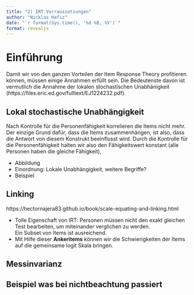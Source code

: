 ```yaml
---
title: "2) IRT Vorraussetzungen"
author: "Nicklas Hafiz"
date: "`r format(Sys.time(), '%d %B, %Y')`"
format: revealjs
---
```


# Einführung
Damit wir von den ganzen Vorteilen der Item Response Theory profitieren können, müssen einige Annahmen erfüllt sein. 
Die Bedeutenste davon ist vermutlich die Annahme der lokalen stochastischen Unabhänigkeit (https://files.eric.ed.gov/fulltext/EJ1224232.pdf). 

## Lokal stochastische Unabhängigkeit
Nach Kontrolle für die Personenfähigkeit korrelieren die Items nicht mehr. Der einzige Grund dafür, dass die Items zusammenhängen, ist also, dass die Antwort von diesem Konstrukt beeinflusst wird. 
Durch die Kontrolle für die Personenfähigkeit halten wir also den Fähigkeitswert konstant (alle Personen haben die gleiche Fähigkeit), 

- Abbildung
- Einordnung: Lokale Unabhängigkeit, weitere Begriffe?
- Beispiel

## Linking

https://hectornajera83.github.io/book/scale-equating-and-linking.html

- Tolle Eigenschaft von IRT: Personen müssen nicht den exakt gleichen Test bearbeiten, um miteinander verglichen zu werden.   
Ein Subset von Items ist ausreichend. 
- Mit Hilfe dieser **Ankeritems** können wir die Schwierigkeiten der Items auf die gemeinsame logit Skala bringen. 


## Messinvarianz


## Beispiel was bei nichtbeachtung passiert